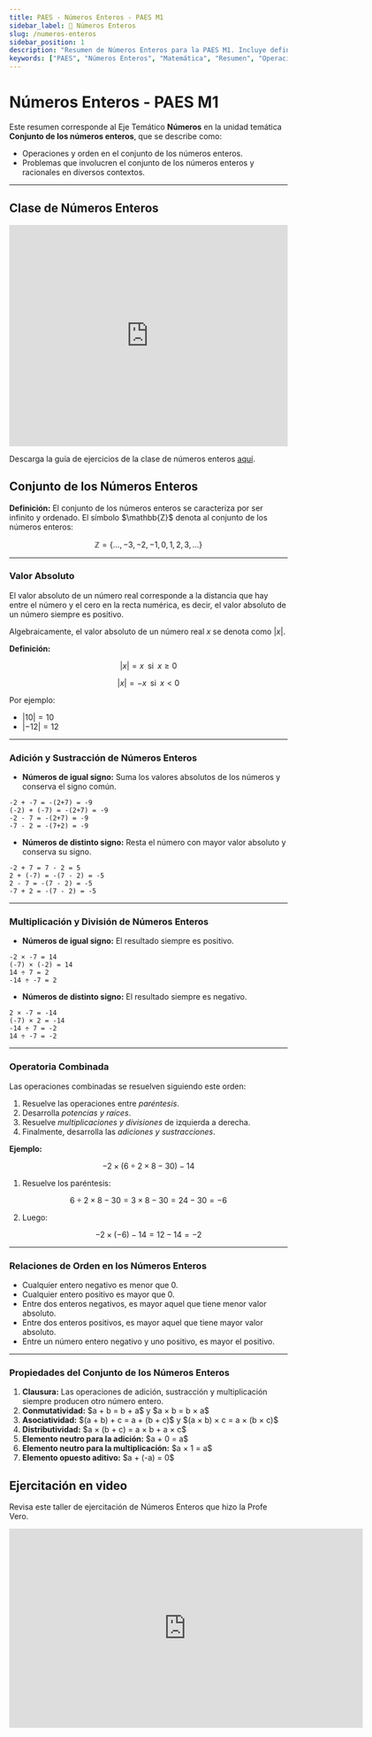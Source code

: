 ```yaml
---
title: PAES - Números Enteros - PAES M1
sidebar_label: 📝 Números Enteros
slug: /numeros-enteros
sidebar_position: 1
description: "Resumen de Números Enteros para la PAES M1. Incluye definiciones, operaciones, propiedades y un video de ejercitación."
keywords: ["PAES", "Números Enteros", "Matemática", "Resumen", "Operaciones", "Propiedades"]
---
```


# Números Enteros - PAES M1

<div class="info-box">
  Este resumen corresponde al Eje Temático <strong>Números</strong> en la unidad temática <strong>Conjunto de los números enteros</strong>, que se describe como:
  <ul>
    <li>Operaciones y orden en el conjunto de los números enteros.</li>
    <li>Problemas que involucren el conjunto de los números enteros y racionales en diversos contextos.</li>
  </ul>
</div>

---
## Clase de Números Enteros
<div className="video-container">
  <iframe
    width="100%"
    height="400"
    src="https://www.youtube.com/embed/Y_AyuqxPUt8"
    title="Video Ejercitación sobre números enteros"
    frameBorder="0"
    allow="accelerometer; autoplay; clipboard-write; encrypted-media; gyroscope; picture-in-picture"
    allowFullScreen
  ></iframe>
</div>

Descarga la guía de ejercicios de la clase de números enteros <a href="https://cursos.nicomelgarejo.com/guia-gratis-live" target="_blank">aquí</a>.
## Conjunto de los Números Enteros

<div class="definition-box">
<strong>Definición:</strong> El conjunto de los números enteros se caracteriza por ser infinito y ordenado. El símbolo $\mathbb{Z}$ denota al conjunto de los números enteros:

$$\mathbb{Z}=\{\ldots,-3, -2, -1, 0, 1, 2, 3, \ldots\}$$
</div>

---

### Valor Absoluto

El valor absoluto de un número real corresponde a la distancia que hay entre el número y el cero en la recta numérica, es decir, el valor absoluto de un número siempre es positivo.

Algebraicamente, el valor absoluto de un número real $x$ se denota como $|x|$.

<div class="definition-box">
<strong>Definición:</strong>

$$|x|=x \;\; \text{si} \;\; x\geq 0$$

$$|x|=-x \;\; \text{si} \;\; x<0$$
</div>

Por ejemplo:

- $|10| = 10$
- $|-12| = 12$

---

### Adición y Sustracción de Números Enteros

- **Números de igual signo:** Suma los valores absolutos de los números y conserva el signo común.

```plaintext
-2 + -7 = -(2+7) = -9  
(-2) + (-7) = -(2+7) = -9  
-2 - 7 = -(2+7) = -9  
-7 - 2 = -(7+2) = -9  
```

- **Números de distinto signo:** Resta el número con mayor valor absoluto y conserva su signo.

```plaintext
-2 + 7 = 7 - 2 = 5  
2 + (-7) = -(7 - 2) = -5  
2 - 7 = -(7 - 2) = -5  
-7 + 2 = -(7 - 2) = -5  
```

---

### Multiplicación y División de Números Enteros

- **Números de igual signo:** El resultado siempre es positivo.

```plaintext
-2 × -7 = 14  
(-7) × (-2) = 14  
14 ÷ 7 = 2  
-14 ÷ -7 = 2  
```

- **Números de distinto signo:** El resultado siempre es negativo.

```plaintext
2 × -7 = -14  
(-7) × 2 = -14  
-14 ÷ 7 = -2  
14 ÷ -7 = -2  
```

---

### Operatoria Combinada

Las operaciones combinadas se resuelven siguiendo este orden:

<div class="definition-box">
<ol>
  <li>Resuelve las operaciones entre <em>paréntesis</em>.</li>
  <li>Desarrolla <em>potencias y raíces</em>.</li>
  <li>Resuelve <em>multiplicaciones y divisiones</em> de izquierda a derecha.</li>
  <li>Finalmente, desarrolla las <em>adiciones y sustracciones</em>.</li>
</ol>
</div>

**Ejemplo:**

$$-2 × (6 ÷ 2 × 8 - 30) - 14$$

1. Resuelve los paréntesis:

$$6 ÷ 2 × 8 - 30 = 3 × 8 - 30 = 24 - 30 = -6$$

2. Luego:

$$-2 × (-6) - 14 = 12 - 14 = -2$$

---

### Relaciones de Orden en los Números Enteros

<div class="definition-box">
<ul>
  <li>Cualquier entero negativo es menor que 0.</li>
  <li>Cualquier entero positivo es mayor que 0.</li>
  <li>Entre dos enteros negativos, es mayor aquel que tiene menor valor absoluto.</li>
  <li>Entre dos enteros positivos, es mayor aquel que tiene mayor valor absoluto.</li>
  <li>Entre un número entero negativo y uno positivo, es mayor el positivo.</li>
</ul>
</div>

---

### Propiedades del Conjunto de los Números Enteros

<div class="definition-box">
<ol>
  <li><strong>Clausura:</strong> Las operaciones de adición, sustracción y multiplicación siempre producen otro número entero.</li>
  <li><strong>Conmutatividad:</strong> $a + b = b + a$ y $a × b = b × a$</li>
  <li><strong>Asociatividad:</strong> $(a + b) + c = a + (b + c)$ y $(a × b) × c = a × (b × c)$</li>
  <li><strong>Distributividad:</strong> $a × (b + c) = a × b + a × c$</li>
  <li><strong>Elemento neutro para la adición:</strong> $a + 0 = a$</li>
  <li><strong>Elemento neutro para la multiplicación:</strong> $a × 1 = a$</li>
  <li><strong>Elemento opuesto aditivo:</strong> $a + (-a) = 0$</li>
</ol>
</div>

## Ejercitación en video
Revisa este taller de ejercitación de Números Enteros que hizo la Profe Vero.

<div class="video-container">
  <iframe 
    src="https://www.youtube.com/embed/sgpZGgf1bMU" 
    frameborder="0" 
    allowfullscreen
    width="640"
    height="360"
    allow="autoplay; fullscreen; picture-in-picture" 
    title="PAES Matemática - Introducción">
    
  </iframe>
</div>